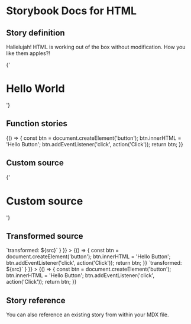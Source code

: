 
# Storybook Docs for HTML

<Meta title="Addons/Docs" />

## Story definition

Hallelujah! HTML is working out of the box without modification.
How you like them apples?!

<Story name="heading" height="100px">
  {'<h1>Hello World</h1>'}
</Story>

## Function stories


<Story name="function" height="100px">
  {() => {
    const btn = document.createElement('button');
    btn.innerHTML = 'Hello Button';
    btn.addEventListener('click', action('Click'));
    return btn;
  }}
</Story>

## Custom source

<Canvas>
  <Story name="custom source" height="100px" parameters={{ docs: { source: { code: 'hello' } } }}>
    {'<h1>Custom source</h1>'}
  </Story>
</Canvas>

## Transformed source

<Canvas>
  <Story
    name="transformed source"
    height="100px"
    parameters={{ docs: { transformSource: (src) => `transformed: ${src}` } }}
  >
    {() => {
    const btn = document.createElement('button');
    btn.innerHTML = 'Hello Button';
    btn.addEventListener('click', action('Click'));
    return btn;
  }}
  </Story>
    <Story
    name="transformed source"
    height="100px"
    parameters={{ docs: { transformSource: (src) => `transformed: ${src}` } }}
  >
    {() => {
    const btn = document.createElement('button');
    btn.innerHTML = 'Hello Button';
    btn.addEventListener('click', action('Click'));
    return btn;
  }}
  </Story>
</Canvas>

## Story reference

You can also reference an existing story from within your MDX file.

<Story id="welcome--welcome" height="800px" />